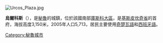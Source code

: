 [[Image:Urcos_Plaza.jpg|right]]
{{Coord|13|41|10|S|71|37|22|W|display=title}}

'''烏爾科斯'''（{{lang-es|Urcos}}），是[[秘魯|秘魯]]的城鎮，位於該國南部[[庫斯科大區|庫斯科大區]]，是[[基斯皮坎奇省|基斯皮坎奇省]]的首府，海拔高度3,150米，2005年人口5,713，居民主要使用[[奇楚瓦語|奇楚瓦語]]和[[西班牙語|西班牙語]]。

{{Peru-geo-stub}}
[[Category:秘魯城市|Category:秘魯城市]]